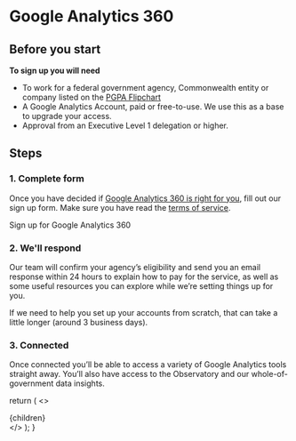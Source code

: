 
<!-- This default export overrides the default layout ensuring -->
<!--  that the FAQ component isn't wrapped by other elements -->

# Google Analytics 360

## Before you start

**To sign up you will need**

- To work for a federal government agency, Commonwealth entity or company listed
  on the
  [PGPA Flipchart](https://www.finance.gov.au/government/managing-commonwealth-resources/structure-australian-government-public-sector/pgpa-act-flipchart-list)
- A Google Analytics Account, paid or free-to-use. We use this as a base to
  upgrade your access.
- Approval from an Executive Level 1 delegation or higher.

## Steps

### 1. Complete form

Once you have decided if
[Google Analytics 360 is right for you](/google-analytics-360/features), fill
out our sign up form. Make sure you have read the
[terms of service](/google-analytics-360/terms-of-service).

<div className="mt-1">
  <Link to="/google-analytics-360/sign-up" className="au-btn">
    Sign up for Google Analytics 360
  </Link>
</div>

### 2. We'll respond

Our team will confirm your agency’s eligibility and send you an email response
within 24 hours to explain how to pay for the service, as well as some useful
resources you can explore while we’re setting things up for you.

If we need to help you set up your accounts from scratch, that can take a little
longer (around 3 business days).

### 3. Connected

Once connected you’ll be able to access a variety of Google Analytics tools
straight away. You’ll also have access to the Observatory and our
whole-of-government data insights.

  return (
    <DefaultLayout pageContext={pageContext} location={location}>
      <>
        <SEO title="Google Analytics 360" />
        <div className="container-fluid au-body">{children}</div>
      </>
    </DefaultLayout>
  );
}
